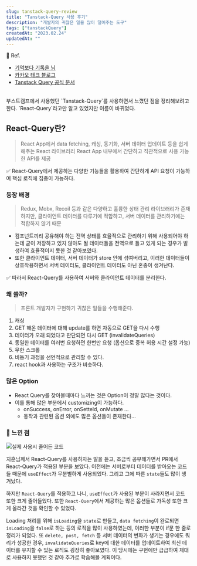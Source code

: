 ```yaml
---
slug: tanstack-query-review
title: "Tanstack-Query 사용 후기"
description: "개발자의 귀찮은 일을 많이 덜어주는 도구"
tags: ["tanstackQuery"]
createdAt: "2023.02.24"
updatedAt: ""
---
```


📌 Ref.

- [기억보다 기록을 님](https://kyounghwan01.github.io/blog/React/react-query/basic/#%E1%84%89%E1%85%A1%E1%84%8B%E1%85%AD%E1%86%BC%E1%84%92%E1%85%A1%E1%84%82%E1%85%B3%E1%86%AB-%E1%84%8B%E1%85%B5%E1%84%8B%E1%85%B2)
- [카카오 테크 블로그](https://tech.kakao.com/2022/06/13/react-query/)
- [Tanstack Query 공식 문서](https://tanstack.com/query/v3/)

<br />
부스트캠프에서 사용했던 `Tanstack-Query`를 사용하면서 느꼈던 점을 정리해보려고 한다.
`React-Query`라고만 알고 있었지만 이름이 바뀌었다.

## React-Query란?

> React App에서 data fetching, 캐싱, 동기화, 서버 데이터 업데이트 등을 쉽게 해주는 React 라이브러리
> React App 내부에서 간단하고 직관적으로 사용 가능한 API를 제공

✅ React-Query에서 제공하는 다양한 기능들을 활용하여 간단하게 API 요청이 가능하여 핵심 로직에 집중이 가능하다.

### 등장 배경

> Redux, Mobx, Recoil 등과 같은 다양하고 훌륭한 상태 관리 라이브러리가 존재하지만, 클라이언트 데이터를 다루기에 적합하고, 서버 데이터를 관리하기에는 적합하지 않기 때문

- 컴포넌트끼리 공유해야 하는 전역 상태를 효율적으로 관리하기 위해 사용되어야 하는데 굳이 저장하고 있지 않아도 될 데이터들을 전역으로 들고 있게 되는 경우가 발생하여 효율적이지 못한 것 같아보였다.
- 또한 클라이언트 데이터, 서버 데이터가 store 안에 섞여버리고, 이러한 데이터들이 상호작용하면서 서버 데이터도, 클라이언트 데이터도 아닌 혼종이 생겨난다.

✅ 따라서 React-Query를 사용하여 서버와 클라이언트 데이터를 분리한다.

### 왜 쓸까?

> 프론트 개발자가 구현하기 귀찮은 일들을 수행해준다.

1. 캐싱
2. GET 해온 데이터에 대해 update를 하면 자동으로 GET을 다시 수행
3. 데이터가 오래 되었다고 판단되면 다시 GET (invalidateQueries)
4. 동일한 데이터를 여러번 요청하면 한번만 요청 (옵션으로 중복 허용 시간 설정 가능)
5. 무한 스크롤
6. 비동기 과정을 선언적으로 관리할 수 있다.
7. react hook과 사용하는 구조가 비슷하다.

### 많은 Option

- React Query를 찾아볼때마다 느끼는 것은 Option이 정말 많다는 것이다.
- 이를 통해 많은 부분에서 customizing이 가능하다.
  - onSuccess, onError, onSetteld, onMutate …
  - 동작과 관련된 옵션 외에도 많은 옵션들이 존재한다…

### 📌 느낀 점

![실제 사용시 줄어든 코드](/contents/tanstackQuery/tanstack-query-review/1.png)

지훈님께서 React-Query를 사용하자는 말을 듣고, 조금씩 공부해가면서 PR에서 React-Query가 적용된 부분을 보았다.
이전에는 서버로부터 데이터를 받아오는 코드들 때문에 `useEffect`가 무분별하게 사용되었다.
그리고 그에 따른 `state`들도 많이 생겨났다.

하지만 `React-Query`를 적용하고 나니, `useEffect`가 사용된 부분이 사라지면서 코드 또한 크게 줄어들었다.
또한 `React-Query`에서 제공하는 많은 옵션들로 가독성 또한 크게 올라간 것을 확인할 수 있었다.

Loading 처리를 위해 `isLoading`을 `state`로 만들고, `data fetching`이 완료되면 `isLoading`을 `false`로 하는 등의 로직을 많이 사용하였는데, 이러한 부분이 if문 한 줄로 정리가 되었다.
또 `delete, post, fetch` 등 서버 데이터의 변화가 생기는 경우에도 쿼리가 성공한 경우, `invalidateQueries`로 key에 대한 데이터를 업데이트하여 최신 데이터를 유지할 수 있는 로직도 굉장히 좋아보였다.
이 당시에는 구현에만 급급하여 제대로 사용하지 못했던 것 같아 추가로 학습해볼 계획이다.
